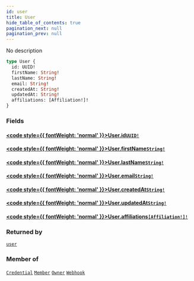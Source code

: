 ```yaml
---
id: user
title: User
hide_table_of_contents: true
pagination_next: null
pagination_prev: null
---
```








No description

```graphql
type User {
  id: UUID!
  firstName: String!
  lastName: String!
  email: String!
  createdAt: String!
  updatedAt: String!
  affiliations: [Affiliation!]!
}
```


### Fields

#### [<code style={{ fontWeight: 'normal' }}>User.<b>id</b></code>](#)<Bullet />[`UUID!`](/scalars/uuid) <Badge class="secondary" text="non-null"/> <Badge class="secondary" text="scalar"/>
> 
> 

#### [<code style={{ fontWeight: 'normal' }}>User.<b>firstName</b></code>](#)<Bullet />[`String!`](/scalars/string) <Badge class="secondary" text="non-null"/> <Badge class="secondary" text="scalar"/>
> 
> 

#### [<code style={{ fontWeight: 'normal' }}>User.<b>lastName</b></code>](#)<Bullet />[`String!`](/scalars/string) <Badge class="secondary" text="non-null"/> <Badge class="secondary" text="scalar"/>
> 
> 

#### [<code style={{ fontWeight: 'normal' }}>User.<b>email</b></code>](#)<Bullet />[`String!`](/scalars/string) <Badge class="secondary" text="non-null"/> <Badge class="secondary" text="scalar"/>
> 
> 

#### [<code style={{ fontWeight: 'normal' }}>User.<b>createdAt</b></code>](#)<Bullet />[`String!`](/scalars/string) <Badge class="secondary" text="non-null"/> <Badge class="secondary" text="scalar"/>
> 
> 

#### [<code style={{ fontWeight: 'normal' }}>User.<b>updatedAt</b></code>](#)<Bullet />[`String!`](/scalars/string) <Badge class="secondary" text="non-null"/> <Badge class="secondary" text="scalar"/>
> 
> 

#### [<code style={{ fontWeight: 'normal' }}>User.<b>affiliations</b></code>](#)<Bullet />[`[Affiliation!]!`](/unions/affiliation) <Badge class="secondary" text="non-null"/> <Badge class="secondary" text="union"/>
> 
> 



### Returned by

[`user`](/queries/user)  <Badge class="secondary" text="query"/>

### Member of

[`Credential`](/objects/credential)  <Badge class="secondary" text="object"/><Bullet />[`Member`](/objects/member)  <Badge class="secondary" text="object"/><Bullet />[`Owner`](/objects/owner)  <Badge class="secondary" text="object"/><Bullet />[`Webhook`](/objects/webhook)  <Badge class="secondary" text="object"/>



